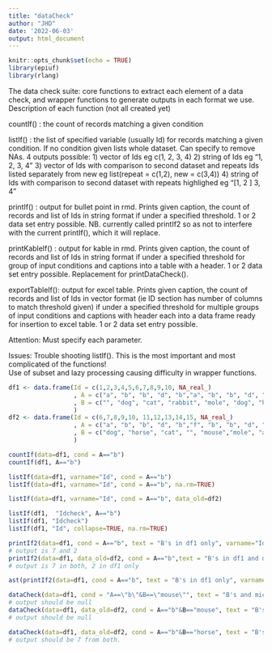 ```yaml
---
title: "dataCheck"
author: "JHD"
date: '2022-06-03'
output: html_document
---
```


```r
knitr::opts_chunk$set(echo = TRUE)
library(epiuf)
library(rlang)

```

The data check suite: core functions to extract each element of a data check, and wrapper functions to generate outputs in each format we use. Description of each function (not all created yet)

countIf() : the count of records matching a given condition

listIf() : the list of specified variable (usually Id) for records matching a given condition. If no condition given lists whole dataset. Can specify to remove NAs. 4 outputs possible: 
          1) vector of Ids eg c(1, 2, 3, 4)
          2) string of Ids eg "1, 2, 3, 4"
          3) vector of Ids with comparison to second dataset and repeats Ids listed separately from new  eg list(repeat = c(1,2), new = c(3,4))
          4) string of Ids with comparison to second dataset with repeats highlighed eg "[1, 2 ] 3, 4"
          
printIf() : output for bullet point in rmd. Prints given caption, the count of records and list of Ids in string format if under a specified threshold. 1 or 2 data set entry possible. NB. currently called printIf2 so as not to interfere with the current printIf(), which it will replace.

printKableIf() : output for kable in rmd. Prints given caption, the count of records and list of Ids in string format if under a specified threshold for group of input conditions and captions into a table with a header. 1 or 2 data set entry possible. Replacement for printDataCheck().

exportTableIf(): output for excel table. Prints given caption, the count of records and list of Ids in vector format (ie ID section has number of columns to match threshold given) if under a specified threshold for multiple groups of input conditions and captions with header each into a data frame ready for insertion to excel table. 1 or 2 data set entry possible.

Attention: Must specify each parameter.

Issues: 
Trouble shooting listIf(). This is the most important and most complicated of the functions!  
Use of subset and lazy processing causing difficulty in wrapper functions. 

```r
df1 <- data.frame(Id = c(1,2,3,4,5,6,7,8,9,10, NA_real_)
                  , A = c("a", "b", "b", "d", "b","a", "b", "b", "d", "e", "b")
                  , B = c("", "dog", "cat", "rabbit", "mole", "dog", "horse", "cat", "", NA_character_, "mouse")
                  )
df2 <- data.frame(Id = c(6,7,8,9,10, 11,12,13,14,15, NA_real_)
                  , A = c("a", "b", "b", "d", "b","f", "b", "b", "d", "e", "b")
                  , B = c("dog", "horse", "cat", "", "mouse","mole", "antelope", "antelope", "hamster", "", "mouse")
                  )

```

```r
countIf(data=df1, cond = A=="b")
countIf(df1, A=="b")

```

```r
listIf(data=df1, varname="Id", cond = A=="b")
listIf(data=df1, varname="Id", cond = A=="b", na.rm=TRUE)

listIf(data=df1, varname="Id", cond = A=="b", data_old=df2)

listIf(df1,  "Idcheck", A=="b")
listIf(df1, "Idcheck")
listIf(df1, "Id", collapse=TRUE, na.rm=TRUE)

```

```r
printIf2(data=df1, cond = A=="b", text = "B's in df1 only", varname="Id")
# output is 7 and 2
printIf2(data=df1, data_old=df2, cond = A=="b",text = "B's in df1 and df2", varname = "Id")
# output is 7 in both, 2 in df1 only

ast(printIf2(data=df1, cond = A=="b", text = "B's in df1 only", varname="Id"))

```
```r
dataCheck(data=df1, cond = "A==\"b\"&B==\"mouse\"", text = "B's and mice in df1 only", varname="Id")
# output should be null
dataCheck(data=df1, data_old=df2, cond = A=="b"&B=="mouse", text = "B's and mice in df1 and df2", varname = "Id")
# output should be null

dataCheck(data=df1, data_old=df2, cond = A=="b"&B=="horse", text = "B's and horses in df1 and df2", varname = "Id")
# output should be 7 from both.
```
